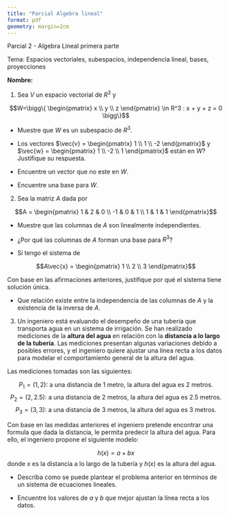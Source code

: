 ```yaml
---
title: "Parcial Algebra lineal"
format: pdf
geometry: margin=2cm
---
```

Parcial 2 - Algebra Lineal primera parte

Tema: Espacios vectoriales, subespacios, independencia lineal, bases, proyecciones



**Nombre:**

1. Sea $V$ un espacio vectorial de $R^3$ y 

$$W=\bigg\{ \begin{pmatrix} x \\ y \\ z \end{pmatrix} \in R^3 : x + y + z = 0 \bigg\}$$


  + Muestre que $W$ es un subespacio de $R^3$.


  + Los vectores $\vec{v} = \begin{pmatrix} 1 \\ 1 \\ -2 \end{pmatrix}$ y $\vec{w} = \begin{pmatrix} 1 \\ -2 \\ 1 \end{pmatrix}$ están en $W$? Justifique su respuesta.

  + Encuentre un vector que no este en $W$.

  + Encuentre una base para $W$.



2. Sea la matriz $A$ dada por

$$A = \begin{pmatrix} 1 & 2 & 0 \\ -1 & 0 & 1 \\ 1 & 1 & 1 \end{pmatrix}$$

+ Muestre que las columnas de $A$ son linealmente independientes.

+ ¿Por qué las columnas de $A$ forman una base para $R^3$?

+ Si tengo el sistema de

$$A\vec{x} = \begin{pmatrix} 1 \\ 2 \\ 3 \end{pmatrix}$$

 Con base en las afirmaciones anteriores, justifique por qué el sistema tiene solución única.

+ Que relación existe entre la independencia de las columnas de $A$ y la existencia de la inversa de $A$.

\newpage 

3. Un ingeniero está evaluando el desempeño de una tubería que transporta agua en un sistema de irrigación. Se han realizado mediciones de la **altura del agua** en relación con la **distancia a lo largo de la tubería**. Las mediciones presentan algunas variaciones debido a posibles errores, y el ingeniero quiere ajustar una línea recta a los datos para modelar el comportamiento general de la altura del agua.

  Las mediciones tomadas son las siguientes:

$$
P_1 = (1, 2): \ \text{a una distancia de 1 metro, la altura del agua es 2 metros.}
$$
$$
P_2 = (2, 2.5): \ \text{a una distancia de 2 metros, la altura del agua es 2.5 metros.}
$$
$$
P_3 = (3, 3): \ \text{a una distancia de 3 metros, la altura del agua es 3 metros.}
$$


Con base en las medidas anteriores el ingeniero pretende encontrar una formula que dada la distancia, le permita predecir la altura del agua. Para ello, el ingeniero propone el siguiente modelo:

$$ h(x) = a + bx $$
 donde $x$ es la distancia a lo largo de la tubería y $h(x)$ es la altura del agua.

+ Describa como se puede plantear el problema anterior en términos de un sistema de ecuaciones lineales.

+ Encuentre los valores de $a$ y $b$ que mejor ajustan la línea recta a los datos.
